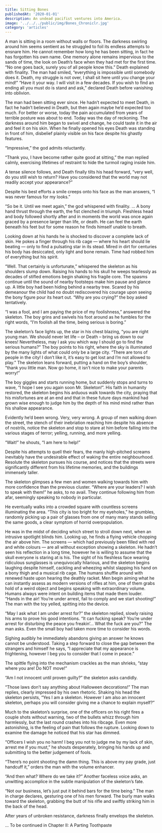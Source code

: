 ```yaml
---
title: Sitting Bones
publishedAt: '2020-01-01'
description: An undead pacifist ventures into America.
image: '../../../public/img/Bones_Chroniclr.jpg'
category: 'articles'
---
```


A man is sitting in a room without walls or floors. The darkness swirling around him seems sentient as he struggled to foil its endless attempts to ensnare him. He cannot remember how long he has been sitting, in fact he has forgotten his own name. One memory alone remains impervious to the sands of time, the look on Death’s face when they had met for the first time.
“No one goes back, surely you of all people know this.” Death explained with finality. The man had smiled, “everything is impossible until somebody does it. Death, my struggle is not over, I shall sit here until you change your mind!”
“Have it your way. I will visit in a few decades. If you wish to find an ending all you must do is stand and ask,” declared Death before vanishing into oblivion.

The man had been sitting ever since. He hadn’t expected to meet Death, in fact he hadn’t believed in Death, but then again maybe he’d expected too much. For better or worse, today the pain accumulated from years of terrible posture was about to end. Today was the day of reckoning. The darkness around him began to swivel and change, he could taste it in the air and feel it on his skin. When he finally opened his eyes Death was standing in front of him, disbelief plainly visible on his face despite his ghastly features.

“Impressive,” the god admits reluctantly.

“Thank you, I have become rather quite good at sitting,” the man replied calmly, exercising lifetimes of restraint to hide the turmoil raging inside him.

A tense silence follows, and Death finally tilts his head forward, “very well, do you still wish to return? Have you considered that the world may not readily accept your appearance?”

Despite his best efforts a smile creeps onto his face as the man answers, “I was never famous for my looks.”

“So be it. Until we meet again,” the god whispered with finality.
…
A bony hand thrust through the earth, the fist clenched in triumph. Fleshless head and body followed shortly after and in moments the world was once again graced by a presence larger than life, or death. He can feel the earth beneath his feet but for some reason he finds himself unable to breath.

Looking down at his hands he is shocked to discover a complete lack of skin. He pokes a finger through his rib cage — where his heart should lie beating — only to find a pulsating star in its stead. Mired in dirt for centuries his body has desiccated, only light and bone remain. Time had robbed him of everything but his spirit.

“Well. That certainly is unfortunate,” whispered the skeleton as his shoulders slump down. Raising his hands to his skull he weeps tearlessly as decades of stifled emotions begin shaking his fragile core. The spasms continue until the sound of nearby footsteps make him pause and glance up. A little boy had been hiding behind a nearby tree. Scared by his demeanour the child had no doubt rediscovered his courage upon seeing the bony figure pour its heart out. “Why are you crying?” the boy asked tentatively.

“I was a fool, and I am paying the price of my foolishness,” answered the skeleton.
The boy grins and swivels his foot around as he fumbles for the right words, “I’m foolish all the time, being serious is boring.”

The skeleton’s face lights up, the star in his chest blazing, “you are right young man. We should never let life – or Death – bring us down to our knees! Nevertheless, may I ask you which way I should go to find the serious humans?”
The boy points to his right, where the sky is illuminated by the many lights of what could only be a large city. “There are tons of people in the city! I don’t like it, it’s easy to get lost and I’m not allowed to play.”
The skeleton leans forward, putting a hand on the boy’s shoulder, “thank you little man. Now go home, it isn’t nice to make your parents worry!”

The boy giggles and starts running home, but suddenly stops and turns to wave, “I hope I see you again soon Mr. Skeleton!”.
His faith in humanity restored, the skeleton begins his arduous walk towards the city, praying that his misfortunes are at an end and that in these future days mankind had grown wise enough to judge him by the depth of his mind mind rather than his shallow appearance.

Evidently he’d been wrong. Very, very wrong. A group of men walking down the street, the stench of their inebriation reaching him despite his absence of nostrils, notice the skeleton and stop to stare at him before falling into the various stages of terror; yelling, running, and more yelling.

“Wait!” he shouts, “I am here to help!”

Despite his attempts to quell their fears, the manly high-pitched screams inevitably have the undesirable effect of waking the entire neighbourhood. Resolute the skeleton pursues his course, and notices that the streets were significantly different from his lifetime memories, and the buildings immensely taller.

The skeleton glimpses a few men and women walking towards him with more confidence than the previous cluster. “Where are your leaders? I wish to speak with them!” he asks, to no avail. They continue following him from afar, seemingly speaking to nobody in particular.

He eventually walks into a crowded square with countless screens illuminating the area. “This city is too bright for my eyeholes,” he grumbles, randomly picking up a pair of glasses from one of many many stands selling the same goods, a clear symptom of horrid overpopulation.

He was in the midst of deciding which street to stroll down next, when an intrusive spotlight blinds him. Looking up, he finds a flying vehicle chopping the air above him. The screens — which had previously been filled with red and white colours — are all without exception showing a skeleton. He hadn’t seen his reflection in a long time, however he is willing to assume that the skull everyone is staring at is his. The sight of his fleshless face wearing ridiculous sunglasses is unequivocally hilarious, and the skeleton begins laughing despite himself, cackling and wheezing whilst slapping his hand on a bony thigh and a musical rib cage. The humans shuffle around with renewed haste upon hearing the deathly racket.
Men begin aiming what he can instantly assess as modern versions of rifles at him, one of them grabs hold of a weird object and begins speaking with extraordinary volume. Humans always were intent on building items that made them louder.
“Hands in the air! You’re under arrest, fail to comply and we start shooting!” The man with the toy yelled, spitting into the device.

“May I ask what I am under arrest for?” the skeleton replied, slowly raising his arms to prove his good intentions.
“It can fucking speak? You’re under arrest for disturbing the peace you freakin’… What the fuck are you?” The man asks. Even the small boy had taken more time to consider his words.

Sighing audibly he immediately abandons giving an answer he knows cannot be understood. Taking a step forward to close the gap between the strangers and himself he says, “I appreciate that my appearance is frightening, however I beg you to consider that I come in peace.”

The spittle flying into the mechanism crackles as the man shrieks, “stay where you are! Do NOT move!”

“Am I not innocent until proven guilty?” the skeleton asks candidly.

“Those laws don’t say anything about Halloween decorations!” The man replies, clearly impressed by his own rhetoric.
Shaking his head the skeleton persists, “Yes I am a skeleton. However I am also an innocent skeleton, perhaps you will consider giving me a chance to explain myself?”

Much to the skeleton’s surprise, one of the officers on his right fires a couple shots without warning, two of the bullets whizz through him harmlessly, but the last round crashes into his ribcage. Even more astonishing, is the feeling of pain that follows the rupture. Looking down to examine the damage he noticed that his star has dimmed.

“Officers I wish you no harm! I beg you not to judge me by my lack of skin, arrest me if you must,” he shouts desperately, bringing his hands up and submitting to the better judgement of fools.

“There’s no point shooting the damn thing. This is above my pay grade, just handcuff it,” orders the man with the volume enhancer.

“And then what? Where do we take it?” Another faceless voice asks, an unwitting accomplice in the subtle manipulation of the skeleton’s fate.

“Not our business, let’s just put it behind bars for the time being.” The man in charge declares, gesturing one of his men forward. The burly man walks toward the skeleton, grabbing the butt of his rifle and swiftly striking him in the back of the head.

After years of unbroken resistance, darkness finally envelops the skeleton.

…
To be continued in Chapter II: A Parting Toothpaste
